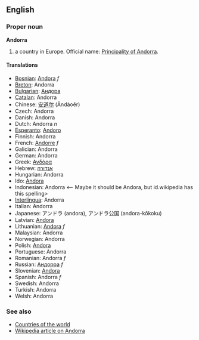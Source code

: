 ==English==
===Proper noun===
'''Andorra'''

# a country in Europe. Official name: [[Principality of Andorra]].

====Translations====
*[[Bosnian]]: [[Andora]] ''f''
*[[Breton]]: Andorra
*[[Bulgarian]]: [[Андора]]
*[[Catalan]]: Andorra
*Chinese: [[安道尔]] (Āndàoěr)
*Czech: Andorra
*Danish: Andorra
*Dutch: Andorra ''n''
*[[Esperanto]]: [[Andoro]]
*Finnish: Andorra
*French: [[Andorre]] ''f''
*Galician: Andorra
*German: Andorra
*Greek: [[Ανδόρα]]
*Hebrew: [[אנדורה]]
*Hungarian: Andorra
*Ido: [[Andora]]
*Indonesian: Andorra <-- Maybe it should be Andora, but id.wikipedia has this spelling>
*[[Interlingua]]: Andorra
*Italian: Andorra
*Japanese: アンドラ (andora), アンドラ公国 (andora-kōkoku)
*Latvian: [[Andora]]
*Lithuanian: [[Andora]] ''f''
*Malaysian: Andorra
*Norwegian: Andorra
*Polish: [[Andora]]
*Portuguese: Andorra
*Romanian: Andorra ''f''
*Russian: [[Андорра]] ''f''
*Slovenian: [[Andora]]
*Spanish: Andorra ''f''
*Swedish: Andorra
*Turkish: Andorra
*Welsh: Andorra

===See also===
*[[Countries of the world]]
*[[w:Andorra|Wikipedia article on Andorra]]